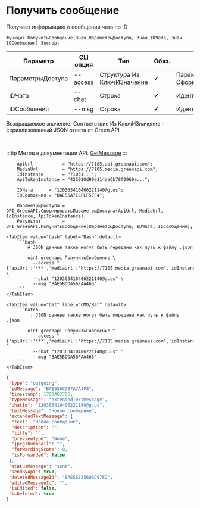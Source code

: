 ﻿---
sidebar_position: 2
description: Получить сообщение и другие функции для работы с Green API в Открытом пакете интеграций - бесплатной open-source библиотеке интеграций для 1С:Предприятие 8, OneScript и CLI
keywords: [1C, 1С, 1С:Предприятие, 1С:Предприятие 8.3, API, Интеграция, Сервисы, Обмен, OneScript, CLI, Green API]
---


# Получить сообщение
 Получает информацию о сообщении чата по ID



`Функция ПолучитьСообщение(Знач ПараметрыДоступа, Знач IDЧата, Знач IDСообщения) Экспорт`

  | Параметр | CLI опция | Тип | Обяз. | Назначение |
  |-|-|-|-|-|
  | ПараметрыДоступа | --access | Структура Из КлючИЗначение | &#x2714; | Параметры доступа. См. [СформироватьПараметрыДоступа](/docs/GreenAPI/Account/Form-access-parameters) |
  | IDЧата | --chat | Строка | &#x2714; | Идентификатор чата |
  | IDСообщения | --msg | Строка | &#x2714; | Идентификатор сообщения |

  
  Возвращаемое значение:   Соответствие Из КлючИЗначение - сериализованный JSON ответа от Green API

<br/>

:::tip
Метод в документации API: [GetMessage](https://green-api.com/docs/api/journals/GetMessage/)
:::
<br/>


```bsl title="Пример использования для 1С:Предприятие/OneScript"
    ApiUrl           = "https://7105.api.greenapi.com";
    MediaUrl         = "https://7105.media.greenapi.com";
    IdInstance       = "71051...";
    ApiTokenInstance = "425010d90e114aa6b78f0969e...";

    IDЧата      = "120363410406221140@g.us";
    IDСообщения = "BAE55A7CCFCF5EF4";

    ПараметрыДоступа = OPI_GreenAPI.СформироватьПараметрыДоступа(ApiUrl, MediaUrl, IdInstance, ApiTokenInstance);
    Результат        = OPI_GreenAPI.ПолучитьСообщение(ПараметрыДоступа, IDЧата, IDСообщения);
```
    

 <Tabs>
  
    <TabItem value="bash" label="Bash" default>
        ```bash
            # JSON данные также могут быть переданы как путь к файлу .json
            
            oint greenapi ПолучитьСообщение \
              --access "{'apiUrl':'***','mediaUrl':'https://7105.media.greenapi.com','idInstance':'7105187566','apiTokenInstance':'***'}" \
              --chat "120363410406221140@g.us" \
              --msg "BAE5BDDA56FAA465"
        ```
    </TabItem>
  
    <TabItem value="bat" label="CMD/Bat" default>
        ```batch
            :: JSON данные также могут быть переданы как путь к файлу .json
            
            oint greenapi ПолучитьСообщение ^
              --access "{'apiUrl':'***','mediaUrl':'https://7105.media.greenapi.com','idInstance':'7105187566','apiTokenInstance':'***'}" ^
              --chat "120363410406221140@g.us" ^
              --msg "BAE5BDDA56FAA465"
        ```
    </TabItem>
</Tabs>


```json title="Результат"
{
 "type": "outgoing",
 "idMessage": "BAE556C987A7A4F8",
 "timestamp": 1760462766,
 "typeMessage": "extendedTextMessage",
 "chatId": "120363410406221140@g.us",
 "textMessage": "Новое сообщение",
 "extendedTextMessage": {
  "text": "Новое сообщение",
  "description": "",
  "title": "",
  "previewType": "None",
  "jpegThumbnail": "",
  "forwardingScore": 0,
  "isForwarded": false
 },
 "statusMessage": "sent",
 "sendByApi": true,
 "deletedMessageId": "BAE56835606C97F2",
 "editedMessageId": "",
 "isEdited": false,
 "isDeleted": true
}
```
